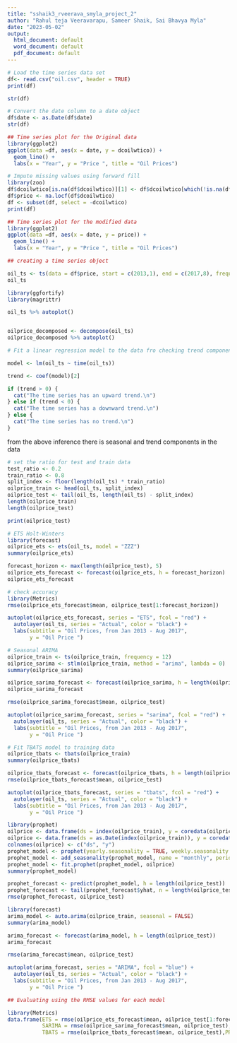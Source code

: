 ---
title: "sshaik3_rveerava_smyla_project_2"
author: "Rahul teja Veeravarapu, Sameer Shaik, Sai Bhavya Myla"
date: "2023-05-02"
output:
  html_document: default
  word_document: default
  pdf_document: default
---
```{r}
# Load the time series data set
df<- read.csv("oil.csv", header = TRUE)
print(df)

```

```{r}
str(df)
```

```{r}
# Convert the date column to a date object
df$date <- as.Date(df$date)
str(df)
```

```{r}
## Time series plot for the Original data
library(ggplot2)
ggplot(data =df, aes(x = date, y = dcoilwtico)) +
  geom_line() +
  labs(x = "Year", y = "Price ", title = "Oil Prices")
```

```{r}
# Impute missing values using forward fill
library(zoo)
df$dcoilwtico[is.na(df$dcoilwtico)][1] <- df$dcoilwtico[which(!is.na(df$dcoilwtico))][1]
df$price <- na.locf(df$dcoilwtico)
df <- subset(df, select = -dcoilwtico)
print(df)

```

```{r}
## Time series plot for the modified data
library(ggplot2)
ggplot(data =df, aes(x = date, y = price)) +
  geom_line() +
  labs(x = "Year", y = "Price ", title = "Oil Prices")

```

```{r}
## creating a time series object

oil_ts <- ts(data = df$price, start = c(2013,1), end = c(2017,8), frequency = 12 )
oil_ts

```

```{r}
library(ggfortify)
library(magrittr)

oil_ts %>% autoplot()


oilprice_decomposed <- decompose(oil_ts)
oilprice_decomposed %>% autoplot()

```

```{r}
# Fit a linear regression model to the data fro checking trend component

model <- lm(oil_ts ~ time(oil_ts))

trend <- coef(model)[2]

if (trend > 0) {
  cat("The time series has an upward trend.\n")
} else if (trend < 0) {
  cat("The time series has a downward trend.\n")
} else {
  cat("The time series has no trend.\n")
}
```
<p> from the above inference there is seasonal and trend components in the data </p>
```{r}
# set the ratio for test and train data
test_ratio <- 0.2
train_ratio <- 0.8
split_index <- floor(length(oil_ts) * train_ratio)
oilprice_train <- head(oil_ts, split_index)
oilprice_test <- tail(oil_ts, length(oil_ts) - split_index)
length(oilprice_train)
length(oilprice_test)
```

```{r}
print(oilprice_test)
```

```{r}
# ETS Holt-Winters
library(forecast)
oilprice_ets <- ets(oil_ts, model = "ZZZ")
summary(oilprice_ets)
```

```{r}
forecast_horizon <- max(length(oilprice_test), 5)
oilprice_ets_forecast <- forecast(oilprice_ets, h = forecast_horizon)
oilprice_ets_forecast
```

```{r}
# check accuracy
library(Metrics)
rmse(oilprice_ets_forecast$mean, oilprice_test[1:forecast_horizon])
```

```{r fig.keep="all"}
autoplot(oilprice_ets_forecast, series = "ETS", fcol = "red") +
  autolayer(oil_ts, series = "Actual", color = "black") + 
  labs(subtitle = "Oil Prices, from Jan 2013 - Aug 2017",
       y = "Oil Price ")
```

```{r}
# Seasonal ARIMA
oilprice_train <- ts(oilprice_train, frequency = 12)
oilprice_sarima <- stlm(oilprice_train, method = "arima", lambda = 0)
summary(oilprice_sarima)
```

```{r}
oilprice_sarima_forecast <- forecast(oilprice_sarima, h = length(oilprice_test))
oilprice_sarima_forecast
```

```{r}
rmse(oilprice_sarima_forecast$mean, oilprice_test)
```

```{r fig.keep="all"}
autoplot(oilprice_sarima_forecast, series = "sarima", fcol = "red") +
  autolayer(oil_ts, series = "Actual", color = "black") + 
  labs(subtitle = "Oil Prices, from Jan 2013 - Aug 2017",
       y = "Oil Price ")
```

```{r}
# Fit TBATS model to training data
oilprice_tbats <- tbats(oilprice_train)
summary(oilprice_tbats)
```

```{r}
oilprice_tbats_forecast <- forecast(oilprice_tbats, h = length(oilprice_test))
rmse(oilprice_tbats_forecast$mean, oilprice_test)
```

```{r fig.keep="all"}
autoplot(oilprice_tbats_forecast, series = "tbats", fcol = "red") +
  autolayer(oil_ts, series = "Actual", color = "black") + 
  labs(subtitle = "Oil Prices, from Jan 2013 - Aug 2017",
       y = "Oil Price ")
```

```{r}

library(prophet)
oilprice <- data.frame(ds = index(oilprice_train), y = coredata(oilprice_train))
oilprice <- data.frame(ds = as.Date(index(oilprice_train)), y = coredata(oilprice_train))
colnames(oilprice) <- c("ds", "y")
prophet_model <- prophet(yearly.seasonality = TRUE, weekly.seasonality = TRUE)
prophet_model <- add_seasonality(prophet_model, name = "monthly", period = 30.5, fourier.order = 5)
prophet_model <- fit.prophet(prophet_model, oilprice)
summary(prophet_model)
```

```{r}
prophet_forecast <- predict(prophet_model, h = length(oilprice_test))
prophet_forecast <- tail(prophet_forecast$yhat, n = length(oilprice_test))
rmse(prophet_forecast, oilprice_test)
```

```{r}
library(forecast)
arima_model <- auto.arima(oilprice_train, seasonal = FALSE)
summary(arima_model)
```

```{r}
arima_forecast <- forecast(arima_model, h = length(oilprice_test))
arima_forecast
```

```{r}
rmse(arima_forecast$mean, oilprice_test)
```

```{r  fig.keep="all"}
autoplot(arima_forecast, series = "ARIMA", fcol = "blue") +
  autolayer(oil_ts, series = "Actual", color = "black") +
  labs(subtitle = "Oil Prices, from Jan 2013 - Aug 2017",
       y = "Oil Price ")
```


```{r}
## Evaluating using the RMSE values for each model

library(Metrics)
data.frame(ETS = rmse(oilprice_ets_forecast$mean, oilprice_test[1:forecast_horizon]), 
           SARIMA = rmse(oilprice_sarima_forecast$mean, oilprice_test),
           TBATS = rmse(oilprice_tbats_forecast$mean, oilprice_test),PROPHET =rmse(prophet_forecast, oilprice_test), ARIMA = rmse(arima_forecast$mean, oilprice_test))
```

```{r}
```

```{r}
```

```{r}
```

```{r}
```

```{r}
```

```{r}
```

```{r}
```

```{r}
```

```{r}
```

```{r}
```

```{r}
```

```{r}
```

```{r}
```

```{r}
```

```{r}
```

```{r}
```

```{r}
```

```{r}
```

```{r}
```